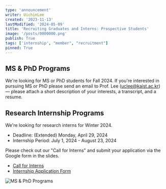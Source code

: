 ```yaml
---
type: 'announcement'
writer: UichinLee
created: '2023-11-13'
lastModified: '2024-05-09'
title: 'Recruiting Graduates and Interns: Prospective Students'
image: '/posts/0000000.png'
publish: True
tags: ['internship', "member", "recruitment"]
pinned: True
---
```


## MS & PhD Programs

We're looking for MS or PhD students for Fall 2024. If you're interested in pursuing MS or PhD please send an email to Prof. Lee (uclee@kaist.ac.kr) — please attach a short description of your interests, a transcript, and a resume. 


## Research Internship Programs

We're looking for research interns for Winter 2024. 

* Deadline: (Extended) Monday, April 29, 2024
* Internship Period: July 1, 2024 - August 23, 2024

Please check out our "Call for Interns" and submit your application via the Google form in the slides.

* [Call for Interns](https://docs.google.com/presentation/d/14725ju9B4f71FHOlpxqstk8ejpGCGfqBIlrbHFWjjXc/edit)
* [Internship Application Form](https://docs.google.com/forms/d/e/1FAIpQLScGOTZ2d9-OkDIJ93td_ly45fuhoonDaJwqEEpB1319nYxkUg/viewform?usp=sf_link)

![MS & PhD Programs](/posts/0000000.png)